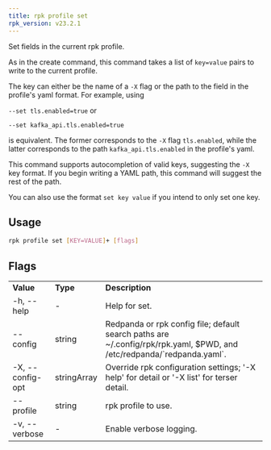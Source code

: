 ```yaml
---
title: rpk profile set
rpk_version: v23.2.1
---
```


<head>
  <meta name="title" content="rpk profile set| Redpanda Docs" />
  <meta name="description" content="rpk profile set" />
  <link rel="canonical" href="https://docs.redpanda.com/docs/reference/rpk/rpk-profile/rpk-profile-set/" />
</head>

Set fields in the current rpk profile.

As in the create command, this command takes a list of `key=value` pairs to write
to the current profile.

The key can either be the name of a `-X` flag or the path to the field in the profile's yaml format. For example, using 

`--set tls.enabled=true` or

`--set kafka_api.tls.enabled=true` 

is equivalent. The former corresponds to the `-X` flag `tls.enabled`, while the latter corresponds to the path `kafka_api.tls.enabled` in the profile's yaml.

This command supports autocompletion of valid keys, suggesting the `-X` key
format. If you begin writing a YAML path, this command will suggest the rest of
the path.

You can also use the format `set key value` if you intend to only set one key.

## Usage

```bash
rpk profile set [KEY=VALUE]+ [flags]
```

## Flags

<table>
  <tbody>
    <tr>
      <td>
        <strong>Value</strong>
      </td>
      <td>
        <strong>Type</strong>
      </td>
      <td>
        <strong>Description</strong>
      </td>
    </tr>
    <tr>
      <td>-h, --help</td>
      <td>-</td>
      <td>Help for set.</td>
    </tr>
    <tr>
      <td>--config</td>
      <td>string</td>
      <td>
        Redpanda or rpk config file; default search paths are
        ~/.config/rpk/rpk.yaml, $PWD, and /etc/redpanda/`redpanda.yaml`.
      </td>
    </tr>
    <tr>
      <td>-X, --config-opt</td>
      <td>stringArray</td>
      <td>
        Override rpk configuration settings; '-X help' for detail or '-X list'
        for terser detail.
      </td>
    </tr>
    <tr>
      <td>--profile</td>
      <td>string</td>
      <td>rpk profile to use.</td>
    </tr>
    <tr>
      <td>-v, --verbose</td>
      <td>-</td>
      <td>Enable verbose logging.</td>
    </tr>
  </tbody>
</table>
